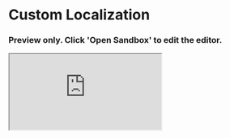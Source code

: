 

<Meta title="Example/Custom Localization" />

# Custom Localization

### Preview only. Click 'Open Sandbox' to edit the editor.

<iframe
  src="https://codesandbox.io/embed/github/swch/Strivve-UX-Components/tree/master/examples/custom-localization?fontsize=14&hidenavigation=1&theme=dark"
  style={{ width: '100%', height: '600px', background: 'black', border: '0', borderRadius: '4px', overflow: 'hidden' }}
  title="swch/Strivve-UX-Components: custom-localization"
  allow="accelerometer; ambient-light-sensor; camera; encrypted-media; geolocation; gyroscope; hid; microphone; midi; payment; usb; vr; xr-spatial-tracking"
  sandbox="allow-forms allow-modals allow-popups allow-presentation allow-same-origin allow-scripts"
  classname="animated-element"
/>